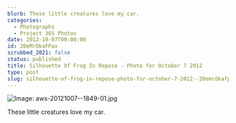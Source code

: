 ```yaml
---
blurb: These little creatures love my car.
categories:
  - Photographs
  - Project 365 Photos
date: 2012-10-07T00:00:00
id: 20eMrDkaFPax
scrubbed_2021: false
status: published
title: Silhouette Of Frog In Repose - Photo for October 7 2012
type: post
slug: silhouette-of-frog-in-repose-photo-for-october-7-2012--20emrdkafpax
---
```


![Image: aws-20121007--1849-01.jpg](/aws-20121007--1849-01.jpg)

These little creatures love my car.